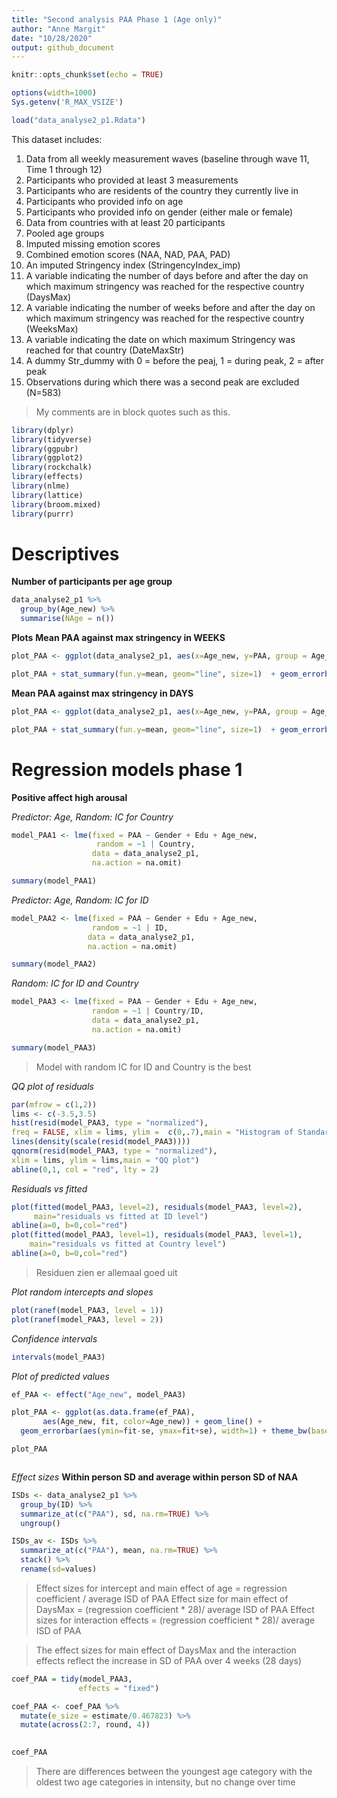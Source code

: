 ---
title: "Second analysis PAA Phase 1 (Age only)"
author: "Anne Margit"
date: "10/28/2020"
output: github_document
---

```{r setup, include=FALSE}
knitr::opts_chunk$set(echo = TRUE)
```

```{r, set-options, echo=FALSE, cache= FALSE}
options(width=1000)
Sys.getenv('R_MAX_VSIZE')
```

```{r, results = "hide"}
load("data_analyse2_p1.Rdata")
```

This dataset includes:

1. Data from all weekly measurement waves (baseline through wave 11, Time 1 through 12) 
2. Participants who provided at least 3 measurements 
3. Participants who are residents of the country they currently live in
4. Participants who provided info on age
5. Participants who provided info on gender (either male or female)
6. Data from countries with at least 20 participants
7. Pooled age groups
8. Imputed missing emotion scores
9. Combined emotion scores (NAA, NAD, PAA, PAD)
10. An imputed Stringency index (StringencyIndex_imp) 
11. A variable indicating the number of days before and after the day on which maximum stringency was reached for the respective country (DaysMax)
12. A variable indicating the number of weeks before and after the day on which maximum stringency was reached for the respective country (WeeksMax)
13. A variable indicating the date on which maximum Stringency was reached for that country (DateMaxStr)
14. A dummy Str_dummy with 0 = before the peaj, 1 = during peak, 2 = after peak
15. Observations during which there was a second peak are excluded (N=583) 

> My comments are in block quotes such as this. 

```{r, message=F}
library(dplyr)
library(tidyverse)
library(ggpubr)
library(ggplot2)
library(rockchalk)
library(effects)
library(nlme)
library(lattice)
library(broom.mixed)
library(purrr)
```

# Descriptives
**Number of participants per age group**
```{r, message=F, comment=NA}
data_analyse2_p1 %>%
  group_by(Age_new) %>%
  summarise(NAge = n())
```

**Plots**
**Mean PAA against max stringency in WEEKS**
```{r, echo=T, message=F, warning=F}
plot_PAA <- ggplot(data_analyse2_p1, aes(x=Age_new, y=PAA, group = Age_new, color = Age_new))

plot_PAA + stat_summary(fun.y=mean, geom="line", size=1)  + geom_errorbar(stat="summary", fun.data="mean_se", width=0) + scale_colour_discrete(name = "Age", labels = c("18-24", "25-44", "45-64", "65+")) + expand_limits(y=c(1, 5))
```

**Mean PAA against max stringency in DAYS**
```{r, echo=T, message=F, warning=F}
plot_PAA <- ggplot(data_analyse2_p1, aes(x=Age_new, y=PAA, group = Age_new, color = Age_new))

plot_PAA + stat_summary(fun.y=mean, geom="line", size=1)  + geom_errorbar(stat="summary", fun.data="mean_se", width=0) + scale_colour_discrete(name = "Age", labels = c("18-24", "25-44", "45-64", "65+")) + expand_limits(y=c(1, 5))
```

# Regression models phase 1

**Positive affect high arousal**

*Predictor: Age, Random: IC for Country*
```{r, message=F, comment=NA}
model_PAA1 <- lme(fixed = PAA ~ Gender + Edu + Age_new,
                   random = ~1 | Country, 
                  data = data_analyse2_p1, 
                  na.action = na.omit)

summary(model_PAA1)
```

*Predictor: Age, Random: IC for ID*
```{r, message=F, comment=NA}
model_PAA2 <- lme(fixed = PAA ~ Gender + Edu + Age_new,
                  random = ~1 | ID, 
                 data = data_analyse2_p1, 
                 na.action = na.omit)

summary(model_PAA2)
```

*Random: IC for ID and Country*
```{r, message=F, comment=NA}
model_PAA3 <- lme(fixed = PAA ~ Gender + Edu + Age_new,
                  random = ~1 | Country/ID, 
                  data = data_analyse2_p1, 
                  na.action = na.omit)

summary(model_PAA3)
```

> Model with random IC for ID and Country is the best

*QQ plot of residuals*
```{r, message=F, comment=NA}
par(mfrow = c(1,2))
lims <- c(-3.5,3.5)
hist(resid(model_PAA3, type = "normalized"),
freq = FALSE, xlim = lims, ylim =  c(0,.7),main = "Histogram of Standardized Residuals")
lines(density(scale(resid(model_PAA3))))
qqnorm(resid(model_PAA3, type = "normalized"),
xlim = lims, ylim = lims,main = "QQ plot")
abline(0,1, col = "red", lty = 2)
```

*Residuals vs fitted*
```{r, message=F, comment=NA}
plot(fitted(model_PAA3, level=2), residuals(model_PAA3, level=2), 
     main="residuals vs fitted at ID level")
abline(a=0, b=0,col="red")
plot(fitted(model_PAA3, level=1), residuals(model_PAA3, level=1), 
    main="residuals vs fitted at Country level")
abline(a=0, b=0,col="red")
```

> Residuen zien er allemaal goed uit

*Plot random intercepts and slopes*
```{r, message=F, comment=NA}
plot(ranef(model_PAA3, level = 1))
plot(ranef(model_PAA3, level = 2))
```

*Confidence intervals*
```{r, message=F, comment=NA}
intervals(model_PAA3)
```
*Plot of predicted values*
```{r, results = "hide", message=F}
ef_PAA <- effect("Age_new", model_PAA3)

plot_PAA <- ggplot(as.data.frame(ef_PAA), 
       aes(Age_new, fit, color=Age_new)) + geom_line() + 
  geom_errorbar(aes(ymin=fit-se, ymax=fit+se), width=1) + theme_bw(base_size=12) + scale_color_discrete(name="Age", labels = c("18-24", "25-44", "45-64", "65+")) + expand_limits(y=c(1, 5))
```

```{r, message=F}
plot_PAA
```

```{r, message=F, comment=NA}

```

*Effect sizes*
**Within person SD and average within person SD of NAA**
```{r, message=F, comment=NA}
ISDs <- data_analyse2_p1 %>% 
  group_by(ID) %>%
  summarize_at(c("PAA"), sd, na.rm=TRUE) %>%
  ungroup()

ISDs_av <- ISDs %>%
  summarize_at(c("PAA"), mean, na.rm=TRUE) %>%
  stack() %>%
  rename(sd=values) 
```
> Effect sizes for intercept and main effect of age = regression coefficient / average ISD of PAA
> Effect size for main effect of DaysMax = (regression coefficient * 28)/ average ISD of PAA
> Effect sizes for interaction effects = (regression coefficient * 28)/ average ISD of PAA

> The effect sizes for main effect of DaysMax and the interaction effects reflect the increase in SD of PAA over 4 weeks (28 days)

```{r, message=F, comment=NA}
coef_PAA = tidy(model_PAA3, 
               effects = "fixed")

coef_PAA <- coef_PAA %>%
  mutate(e_size = estimate/0.467823) %>%
  mutate(across(2:7, round, 4)) 
         
```

```{r}
coef_PAA
```

> There are differences between the youngest age category with the oldest two age categories in intensity, but no change over time



